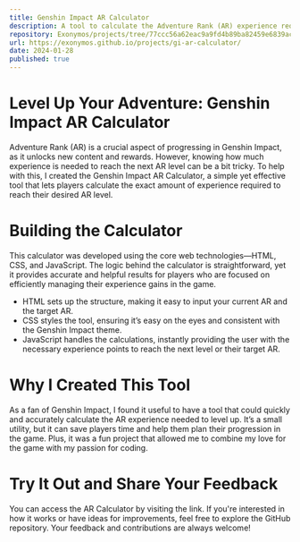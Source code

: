 ```yaml
---
title: Genshin Impact AR Calculator
description: A tool to calculate the Adventure Rank (AR) experience required to reach a specific level in Genshin Impact.
repository: Exonymos/projects/tree/77ccc56a62eac9a9fd4b89ba82459e6839acd4d3/GI-AR-Calculator
url: https://exonymos.github.io/projects/gi-ar-calculator/
date: 2024-01-28
published: true
---
```


# Level Up Your Adventure: Genshin Impact AR Calculator
Adventure Rank (AR) is a crucial aspect of progressing in Genshin Impact, as it unlocks new content and rewards. However, knowing how much experience is needed to reach the next AR level can be a bit tricky. To help with this, I created the Genshin Impact AR Calculator, a simple yet effective tool that lets players calculate the exact amount of experience required to reach their desired AR level.

# Building the Calculator
This calculator was developed using the core web technologies—HTML, CSS, and JavaScript. The logic behind the calculator is straightforward, yet it provides accurate and helpful results for players who are focused on efficiently managing their experience gains in the game.

- HTML sets up the structure, making it easy to input your current AR and the target AR.
- CSS styles the tool, ensuring it’s easy on the eyes and consistent with the Genshin Impact theme.
- JavaScript handles the calculations, instantly providing the user with the necessary experience points to reach the next level or their target AR.

# Why I Created This Tool
As a fan of Genshin Impact, I found it useful to have a tool that could quickly and accurately calculate the AR experience needed to level up. It’s a small utility, but it can save players time and help them plan their progression in the game. Plus, it was a fun project that allowed me to combine my love for the game with my passion for coding.

# Try It Out and Share Your Feedback
You can access the AR Calculator by visiting the link. If you're interested in how it works or have ideas for improvements, feel free to explore the GitHub repository. Your feedback and contributions are always welcome!

